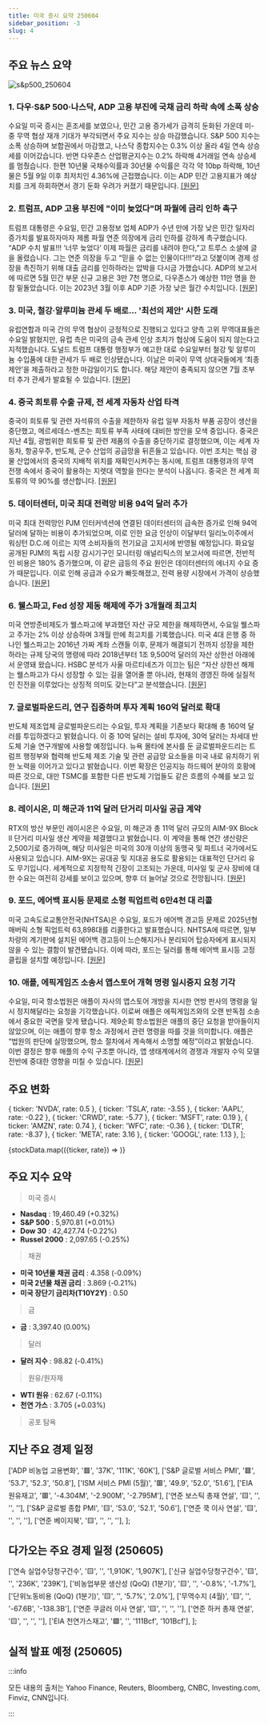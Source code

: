 ```yaml
---
title: 미국 증시 요약 250604
sidebar_position: -3
slug: 4
---
```


## 주요 뉴스 요약

![s&p500_250604](/map/250604.png)

### 1. **다우·S&P 500·나스닥, ADP 고용 부진에 국채 금리 하락 속에 소폭 상승**

수요일 미국 증시는 혼조세를 보였으나, 민간 고용 증가세가 급격히 둔화된 가운데 미-중 무역 협상 재개 기대가 부각되면서 주요 지수는 상승 마감했습니다. S&P 500 지수는 소폭 상승하며 보합권에서 마감했고, 나스닥 종합지수는 0.3% 이상 올라 4일 연속 상승세를 이어갔습니다. 반면 다우존스 산업평균지수는 0.2% 하락해 4거래일 연속 상승세를 멈췄습니다. 한편 10년물 국채수익률과 30년물 수익률은 각각 약 10bp 하락해, 10년물은 5월 9일 이후 최저치인 4.36%에 근접했습니다. 이는 ADP 민간 고용지표가 예상치를 크게 하회하면서 경기 둔화 우려가 커졌기 때문입니다. [[원문]](https://finance.yahoo.com/news/live/stock-market-today-dow-sp-500-nasdaq-hum-along-as-treasury-yields-sink-after-weak-adp-jobs-data-233247067.html)

### 2. **트럼프, ADP 고용 부진에 "이미 늦었다"며 파월에 금리 인하 촉구**

트럼프 대통령은 수요일, 민간 고용정보 업체 ADP가 수년 만에 가장 낮은 민간 일자리 증가치를 발표하자마자 제롬 파월 연준 의장에게 금리 인하를 강하게 촉구했습니다. “ADP 수치 발표!!! ‘너무 늦었다’ 이제 파월은 금리를 내려야 한다,”고 트루스 소셜에 글을 올렸습니다. 그는 연준 의장을 두고 “믿을 수 없는 인물이다!!!”라고 덧붙이며 경제 성장을 촉진하기 위해 대출 금리를 인하하라는 압박을 다시금 가했습니다. ADP의 보고서에 따르면 5월 민간 부문 신규 고용은 3만 7천 명으로, 다우존스가 예상한 11만 명을 한참 밑돌았습니다. 이는 2023년 3월 이후 ADP 기준 가장 낮은 월간 수치입니다. [[원문]](https://www.cnbc.com/2025/06/04/trump-powell-adp-jobs.html)

### 3. **미국, 철강·알루미늄 관세 두 배로... '최선의 제안' 시한 도래**

유럽연합과 미국 간의 무역 협상이 긍정적으로 진행되고 있다고 양측 고위 무역대표들은 수요일 밝혔지만, 유럽 측은 미국의 금속 관세 인상 조치가 협상에 도움이 되지 않는다고 지적했습니다. 도널드 트럼프 대통령 행정부가 예고한 대로 수요일부터 철강 및 알루미늄 수입품에 대한 관세가 두 배로 인상됐습니다. 이날은 미국이 무역 상대국들에게 ‘최종 제안’을 제출하라고 정한 마감일이기도 합니다. 해당 제안이 충족되지 않으면 7월 초부터 추가 관세가 발효될 수 있습니다. [[원문]](https://www.reuters.com/world/americas/higher-metals-tariffs-kick-deadline-best-offers-arrives-2025-06-04/)

### 4. **중국 희토류 수출 규제, 전 세계 자동차 산업 타격**

중국이 희토류 및 관련 자석류의 수출을 제한하자 유럽 일부 자동차 부품 공장이 생산을 중단했고, 메르세데스-벤츠는 희토류 부족 사태에 대비한 방안을 모색 중입니다. 중국은 지난 4월, 광범위한 희토류 및 관련 제품의 수출을 중단하기로 결정했으며, 이는 세계 자동차, 항공우주, 반도체, 군수 산업의 공급망을 뒤흔들고 있습니다. 이번 조치는 핵심 광물 산업에서의 중국의 지배적 위치를 재확인시켜주는 동시에, 트럼프 대통령과의 무역 전쟁 속에서 중국이 활용하는 지렛대 역할을 한다는 분석이 나옵니다. 중국은 전 세계 희토류의 약 90%를 생산합니다. [[원문]](https://www.reuters.com/business/autos-transportation/some-european-auto-supplier-plants-shut-down-after-chinas-rare-earth-curbs-2025-06-04/)

### 5. **데이터센터, 미국 최대 전력망 비용 94억 달러 추가**

미국 최대 전력망인 PJM 인터커넥션에 연결된 데이터센터의 급속한 증가로 인해 94억 달러에 달하는 비용이 추가되었으며, 이로 인한 요금 인상이 이달부터 일리노이주에서 워싱턴 D.C.에 이르는 지역 소비자들의 전기요금 고지서에 반영될 예정입니다. 화요일 공개된 PJM의 독립 시장 감시기구인 모니터링 애널리틱스의 보고서에 따르면, 전반적인 비용은 180% 증가했으며, 이 같은 급등의 주요 원인은 데이터센터의 에너지 수요 증가 때문입니다. 이로 인해 공급과 수요가 빠듯해졌고, 전력 용량 시장에서 가격이 상승했습니다. [[원문]](https://finance.yahoo.com/news/data-centers-added-9-4-215422292.html)

### 6. **웰스파고, Fed 성장 제동 해제에 주가 3개월래 최고치**

미국 연방준비제도가 웰스파고에 부과했던 자산 규모 제한을 해제하면서, 수요일 웰스파고 주가는 2% 이상 상승하며 3개월 만에 최고치를 기록했습니다. 미국 4대 은행 중 하나인 웰스파고는 2016년 가짜 계좌 스캔들 이후, 문제가 해결되기 전까지 성장을 제한하라는 규제 당국의 명령에 따라 2018년부터 1조 9,500억 달러의 자산 상한선 아래에서 운영돼 왔습니다. HSBC 분석가 사울 마르티네즈가 이끄는 팀은 “자산 상한선 해제는 웰스파고가 다시 성장할 수 있는 길을 열어줄 뿐 아니라, 현재의 경영진 하에 실질적인 진전을 이루었다는 상징적 의미도 갖는다”고 분석했습니다. [[원문]](https://www.reuters.com/business/finance/wells-fargo-shares-rise-after-fed-ends-growth-freeze-2025-06-04/)

### 7. **글로벌파운드리, 연구 집중하며 투자 계획 160억 달러로 확대**

반도체 제조업체 글로벌파운드리는 수요일, 투자 계획을 기존보다 확대해 총 160억 달러를 투입하겠다고 밝혔습니다. 이 중 10억 달러는 설비 투자에, 30억 달러는 차세대 반도체 기술 연구개발에 사용할 예정입니다. 뉴욕 몰타에 본사를 둔 글로벌파운드리는 트럼프 행정부와 협력해 반도체 제조 기술 및 관련 공급망 요소들을 미국 내로 유치하기 위한 노력을 이어가고 있다고 밝혔습니다. 이번 확장은 인공지능 하드웨어 분야의 호황에 따른 것으로, 대만 TSMC를 포함한 다른 반도체 기업들도 같은 흐름의 수혜를 보고 있습니다. [[원문]](https://www.reuters.com/world/asia-pacific/globalfoundries-boosts-investment-plans-16-billion-with-research-focus-2025-06-04/)

### 8. **레이시온, 미 해군과 11억 달러 단거리 미사일 공급 계약**

RTX의 방산 부문인 레이시온은 수요일, 미 해군과 총 11억 달러 규모의 AIM-9X Block II 단거리 미사일 생산 계약을 체결했다고 밝혔습니다. 이 계약을 통해 연간 생산량은 2,500기로 증가하며, 해당 미사일은 미국의 30개 이상의 동맹국 및 파트너 국가에서도 사용되고 있습니다. AIM-9X는 공대공 및 지대공 용도로 활용되는 대표적인 단거리 유도 무기입니다. 세계적으로 지정학적 긴장이 고조되는 가운데, 미사일 및 군사 장비에 대한 수요는 여전히 강세를 보이고 있으며, 향후 더 늘어날 것으로 전망됩니다. [[원문]](https://www.reuters.com/business/aerospace-defense/raytheon-secures-11-billion-us-navy-contract-more-short-range-missiles-2025-06-04/)

### 9. **포드, 에어백 표시등 문제로 소형 픽업트럭 6만4천 대 리콜**

미국 고속도로교통안전국(NHTSA)은 수요일, 포드가 에어백 경고등 문제로 2025년형 매버릭 소형 픽업트럭 63,898대를 리콜한다고 발표했습니다. NHTSA에 따르면, 일부 차량의 계기판에 설치된 에어백 경고등이 느슨해지거나 분리되어 탑승자에게 표시되지 않을 수 있는 결함이 발견됐습니다. 이에 따라, 포드는 딜러를 통해 에어백 표시등 고정 클립을 설치할 예정입니다. [[원문]](https://www.reuters.com/business/autos-transportation/ford-recalls-nearly-64000-compact-pickup-trucks-over-airbag-indicator-light-2025-06-04/)

### 10. **애플, 에픽게임즈 소송서 앱스토어 개혁 명령 일시중지 요청 기각**

수요일, 미국 항소법원은 애플이 자사의 앱스토어 개방을 지시한 연방 판사의 명령을 일시 정지해달라는 요청을 기각했습니다. 이로써 애플은 에픽게임즈와의 오랜 반독점 소송에서 중요한 국면을 맞게 됐습니다. 제9순회 항소법원은 애플의 중단 요청을 받아들이지 않았으며, 이는 애플이 향후 항소 과정에서 관련 명령을 따를 것을 의미합니다. 애플은 “법원의 판단에 실망했으며, 항소 절차에서 계속해서 소명할 예정”이라고 밝혔습니다. 이번 결정은 향후 애플의 수익 구조뿐 아니라, 앱 생태계에서의 경쟁과 개발자 수익 모델 전반에 중대한 영향을 미칠 수 있습니다. [[원문]](https://www.reuters.com/sustainability/boards-policy-regulation/apple-loses-bid-pause-app-store-reform-order-epic-games-case-2025-06-04/)

## 주요 변화

  { ticker: 'NVDA', rate: 0.5 },
  { ticker: 'TSLA', rate: -3.55 },
  { ticker: 'AAPL', rate: -0.22 },
  { ticker: 'CRWD', rate: -5.77 },
  { ticker: 'MSFT', rate: 0.19 },
  { ticker: 'AMZN', rate: 0.74 },
  { ticker: 'WFC', rate: -0.36 },
  { ticker: 'DLTR', rate: -8.37 },
  { ticker: 'META', rate: 3.16 },
  { ticker: 'GOOGL', rate: 1.13 },
];

{stockData.map(({ticker, rate}) => <StockCardMini key={ticker} ticker={ticker} rate={rate}></StockCardMini>)}

## 주요 지수 요약

> 미국 증시

- **Nasdaq** : 19,460.49 (+0.32%)
- **S&P 500** : 5,970.81 (+0.01%)
- **Dow 30** : 42,427.74 (-0.22%)
- **Russel 2000** : 2,097.65 (-0.25%)

> 채권

- **미국 10년물 채권 금리** : 4.358 (-0.09%)
- **미국 2년물 채권 금리** : 3.869 (-0.21%)
- **미국 장단기 금리차(T10Y2Y)** : 0.50

> 금

- **금** : 3,397.40 (0.00%)

> 달러

- **달러 지수** : 98.82 (-0.41%)

> 원유/원자재

- **WTI 원유** : 62.67 (-0.11%)
- **천연 가스** : 3.705 (+0.03%)

> 공포 탐욕

<FearAndGreed fearAndGreedIndex={59} vix={17.61} vixRate={-0.45} />

## 지난 주요 경제 일정

  ['ADP 비농업 고용변화', '🟥', '37K', '111K', '60K'],
  ['S&P 글로벌 서비스 PMI', '🟥', '53.7', '52.3', '50.8'],
  ['ISM 서비스 PMI (5월)', '🟥', '49.9', '52.0', '51.6'],
  ['EIA 원유재고', '🟥', '-4.304M', '-2.900M', '-2.795M'],
  ['연준 보스틱 총재 연설', '🟨', '', '', ''],
  ['S&P 글로벌 종합 PMI', '🟨', '53.0', '52.1', '50.6'],
  ['연준 쿡 이사 연설', '🟨', '', '', ''],
  ['연준 베이지북', '🟨', '', '', ''],
];

<EconomicCalendar data={eventsData} />

## 다가오는 주요 경제 일정 (250605)

  ['연속 실업수당청구건수', '🟨', '', '1,910K', '1,907K'],
  ['신규 실업수당청구건수', '🟨', '', '236K', '239K'],
  ['비농업부문 생산성 (QoQ) (1분기)', '🟨', '', '-0.8%', '-1.7%'],
  ['단위노동비용 (QoQ) (1분기)', '🟨', '', '5.7%', '2.0%'],
  ['무역수지 (4월)', '🟨', '', '-67.6B', '-138.3B'],
  ['연준 쿠글러 이사 연설', '🟨', '', '', ''],
  ['연준 하커 총재 연설', '🟨', '', '', ''],
  ['EIA 천연가스재고', '🟩', '', '111Bcf', '101Bcf'],
];

<EconomicCalendar data={nextEventsData} />

## 실적 발표 예정 (250605)



<EarningsBoard stocksBMO={stocksBMO} stocksAMC={stocksAMC} />

:::info

모든 내용의 출처는 Yahoo Finance, Reuters, Bloomberg, CNBC, Investing.com, Finviz, CNN입니다.

:::
